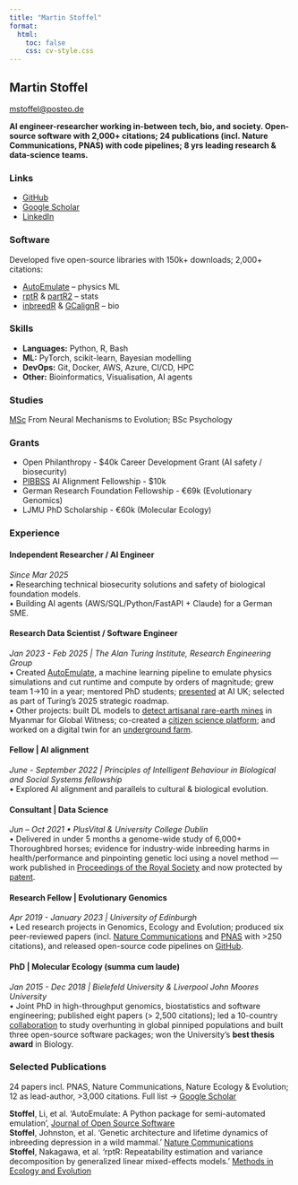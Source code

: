 ```yaml
---
title: "Martin Stoffel"
format:
  html:
    toc: false
    css: cv-style.css
---
```


::: {.header-section}
## Martin Stoffel
[mstoffel@posteo.de](mailto:mstoffel@posteo.de)

**AI engineer-researcher working in-between tech, bio, and society. Open-source software with 2,000+ citations; 24 publications (incl. Nature Communications, PNAS) with code pipelines; 8 yrs leading research & data-science teams.**
:::

::: {.cv-container}

::: {.sidebar}

### Links
- [GitHub](https://github.com/mastoffel)
- [Google Scholar](https://scholar.google.de/citations?user=58uLFHoAAAAJ&hl=en&oi=ao)
- [LinkedIn](https://linkedin.com/in/mastoffel)

### Software
Developed five open-source libraries with 150k+ downloads; 2,000+ citations:

- [AutoEmulate](https://github.com/alan-turing-institute/autoemulate) – physics ML
- [rptR](https://github.com/mastoffel/rptR) & [partR2](https://github.com/mastoffel/partR2) – stats
- [inbreedR](https://github.com/mastoffel/inbreedR) & [GCalignR](https://github.com/mastoffel/GCalignR) – bio

### Skills
- **Languages:** Python, R, Bash
- **ML:** PyTorch, scikit-learn, Bayesian modelling
- **DevOps:** Git, Docker, AWS, Azure, CI/CD, HPC
- **Other:** Bioinformatics, Visualisation, AI agents

### Studies
[MSc](https://www.uni-bielefeld.de/fakultaeten/biologie/studium/studieninteressierte/master/bfnme/#:~:text=The%20study%20programme%20aims%20to,have%20been%20shaped%20by%20evolution.) From Neural Mechanisms to Evolution; BSc Psychology

### Grants
- Open Philanthropy - $40k Career Development Grant (AI safety / biosecurity)
- [PIBBSS](https://www.pibbss.ai/) AI Alignment Fellowship - $10k
- German Research Foundation Fellowship - €69k (Evolutionary Genomics)
- LJMU PhD Scholarship - €60k (Molecular Ecology)

:::

::: {.main-content}

### Experience

#### Independent Researcher / AI Engineer
*Since Mar 2025*  
• Researching technical biosecurity solutions and safety of biological foundation models.  
• Building AI agents (AWS/SQL/Python/FastAPI + Claude) for a German SME.

#### Research Data Scientist / Software Engineer
*Jan 2023 - Feb 2025 | The Alan Turing Institute, Research Engineering Group*  
• Created [AutoEmulate](https://github.com/alan-turing-institute/autoemulate), a machine learning pipeline to emulate physics simulations and cut runtime and compute by orders of magnitude; grew team 1→10 in a year; mentored PhD students; [presented](https://www.youtube.com/watch?v=GuPCJvH2QCA&t=1s) at AI UK; selected as part of Turing's 2025 strategic roadmap.  
• Other projects: built DL models to [detect artisanal rare-earth mines](https://www.turing.ac.uk/news/publications/data-study-group-final-report-global-witness-identifying-unregulated-mining-sites) in Myanmar for Global Witness; co-created a [citizen science platform](https://github.com/alan-turing-institute/AutSPACEs); and worked on a digital twin for an [underground farm](https://github.com/alan-turing-institute/CROP).

#### Fellow | AI alignment
*June - September 2022 | Principles of Intelligent Behaviour in Biological and Social Systems fellowship*  
• Explored AI alignment and parallels to cultural & biological evolution.

#### Consultant | Data Science
*Jun – Oct 2021 • PlusVital & University College Dublin*  
• Delivered in under 5 months a genome-wide study of 6,000+ Thoroughbred horses; evidence for industry-wide inbreeding harms in health/performance and pinpointing genetic loci using a novel method — work published in [Proceedings of the Royal Society](https://royalsocietypublishing.org/doi/full/10.1098/rspb.2022.0487) and now protected by [patent](https://patents.google.com/patent/WO2023232779A1/en?inventor=Emmeline+Hill).

#### Research Fellow | Evolutionary Genomics
*Apr 2019 - January 2023 | University of Edinburgh*  
• Led research projects in Genomics, Ecology and Evolution; produced six peer-reviewed papers (incl. [Nature Communications](https://www.nature.com/articles/s41467-021-23222-9) and [PNAS](https://www.pnas.org/doi/abs/10.1073/pnas.2210756120) with >250 citations), and released open-source code pipelines on [GitHub](https://github.com/mastoffel/sheep_ID).

#### PhD | Molecular Ecology (summa cum laude)
*Jan 2015 - Dec 2018 | Bielefeld University & Liverpool John Moores University*  
• Joint PhD in high-throughput genomics, biostatistics and software engineering; published eight papers (> 2,500 citations); led a 10-country [collaboration](https://www.nature.com/articles/s41467-018-06695-z) to study overhunting in global pinniped populations and built three open-source software packages; won the University's **best thesis award** in Biology.

### Selected Publications
24 papers incl. PNAS, Nature Communications, Nature Ecology & Evolution; 12 as lead-author, >3,000 citations. Full list → [Google Scholar](https://scholar.google.de/citations?user=58uLFHoAAAAJ&hl=en&oi=ao)

**Stoffel**, Li, et al. 'AutoEmulate: A Python package for semi-automated emulation', [Journal of Open Source Software](https://joss.theoj.org/papers/10.21105/joss.07626)  
**Stoffel**, Johnston, et al. 'Genetic architecture and lifetime dynamics of inbreeding depression in a wild mammal.' [Nature Communications](https://www.nature.com/articles/s41467-021-23222-9)  
**Stoffel**, Nakagawa, et al. 'rptR: Repeatability estimation and variance decomposition by generalized linear mixed-effects models.' [Methods in Ecology and Evolution](https://besjournals.onlinelibrary.wiley.com/doi/full/10.1111/2041-210X.12797)

:::

:::
